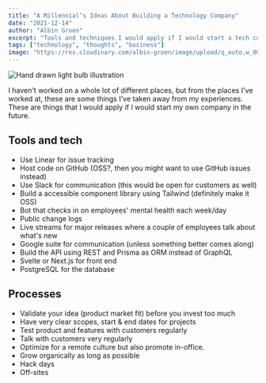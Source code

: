 ```yaml
---
title: "A Millennial’s Ideas About Building a Technology Company"
date: "2021-12-14"
author: "Albin Groen"
excerpt: "Tools and techniques I would apply if I would start a tech company in the future"
tags: ["technology", "thoughts", "business"]
image: "https://res.cloudinary.com/albin-groen/image/upload/q_auto,w_800,f_auto/v1639476109/bulb_z0hezu.png"
---
```


![Hand drawn light bulb illustration](https://res.cloudinary.com/albin-groen/image/upload/v1639476109/bulb_z0hezu.png)

I haven't worked on a whole lot of different places, but from the places I've
worked at, these are some things I've taken away from my experiences. These are
things that I would apply if I would start my own company in the future.

## Tools and tech

- Use Linear for issue tracking
- Host code on GitHub (OSS?, then you might want to use GitHub issues instead)
- Use Slack for communication (this would be open for customers as well)
- Build a accessible component library using Tailwind (definitely make it OSS)
- Bot that checks in on employees' mental health each week/day
- Public change logs
- Live streams for major releases where a couple of employees talk about what's new
- Google suite for communication (unless something better comes along)
- Build the API using REST and Prisma as ORM instead of GraphQL
- Svelte or Next.js for front end
- PostgreSQL for the database

## Processes

- Validate your idea (product market fit) before you invest too much
- Have very clear scopes, start & end dates for projects
- Test product and features with customers regularly
- Talk with customers very regularly
- Optimize for a remote culture but also promote in-office.
- Grow organically as long as possible
- Hack days
- Off-sites

